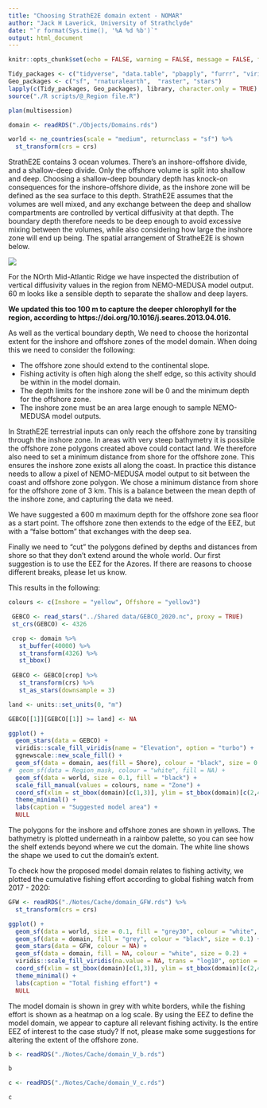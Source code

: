 ```yaml
---
title: "Choosing StrathE2E domain extent - NOMAR"
author: "Jack H Laverick, University of Strathclyde"
date: "`r format(Sys.time(), '%A %d %b')`"
output: html_document
---
```


```r
knitr::opts_chunk$set(echo = FALSE, warning = FALSE, message = FALSE, fig.align = "center")

Tidy_packages <- c("tidyverse", "data.table", "pbapply", "furrr", "viridis", "patchwork") # List handy data packages
Geo_packages <- c("sf", "rnaturalearth",  "raster", "stars")                # List GIS packages
lapply(c(Tidy_packages, Geo_packages), library, character.only = TRUE)      # Load packages
source("./R scripts/@_Region file.R")                                       # Define project region 

plan(multisession)                                                          # Choose the method to parallelise by

domain <- readRDS("./Objects/Domains.rds")

world <- ne_countries(scale = "medium", returnclass = "sf") %>%             # Get a world map
  st_transform(crs = crs)                                                   # Assign polar projection


```

StrathE2E contains 3 ocean volumes. There's an inshore-offshore divide, and a shallow-deep divide. Only the offshore volume is split into shallow and deep. Choosing a shallow-deep boundary depth has knock-on consequences for the inshore-offshore divide, as the inshore zone will be defined as the sea surface to this depth. StrathE2E assumes that the volumes are well mixed, and any exchange between the deep and shallow compartments are controlled by vertical diffusivity at that depth. The boundary depth therefore needs to be deep enough to avoid excessive mixing between the volumes, while also considering how large the inshore zone will end up being. The spatial arrangement of StratheE2E is shown below.

![](../Shared data/spatial schematic.svg)

For the NOrth Mid-Atlantic Ridge we have inspected the distribution of vertical diffusivity values in the region from NEMO-MEDUSA model output. 60 m looks like a sensible depth to separate the shallow and deep layers.

**We updated this too 100 m to capture the deeper chlorophyll for the region, according to https://doi.org/10.1016/j.seares.2013.04.016.** 

As well as the vertical boundary depth, We need to choose the horizontal extent for the inshore and offshore zones of the model domain. When doing this we need to consider the following: 

* The offshore zone should extend to the continental slope. 
* Fishing activity is often high along the shelf edge, so this activity should be within in the model domain. 
* The depth limits for the inshore zone will be 0 and the minimum depth for the offshore zone.
* The inshore zone must be an area large enough to sample NEMO-MEDUSA model outputs.

In StrathE2E terrestrial inputs can only reach the offshore zone by transiting through the inshore zone. In areas with very steep bathymetry it is possible the offshore zone polygons created above could contact land. We therefore also need to set a minimum distance from shore for the offshore zone. This ensures the inshore zone exists all along the coast. In practice this distance needs to allow a pixel of NEMO-MEDUSA model output to sit between the coast and offshore zone polygon. We chose a minimum distance from shore for the offshore zone of 3 km. This is a balance between the mean depth of the inshore zone, and capturing the data we need.

We have suggested a 600 m maximum depth for the offshore zone sea floor as a start point. The offshore zone then extends to the edge of the EEZ, but with a "false bottom" that exchanges with the deep sea.

Finally we need to "cut" the polygons defined by depths and distances from shore so that they don't extend around the whole world. Our first suggestion is to use the EEZ for the Azores. If there are reasons to choose different breaks, please let us know.

This results in the following:

```r

colours <- c(Inshore = "yellow", Offshore = "yellow3")

 GEBCO <- read_stars("../Shared data/GEBCO_2020.nc", proxy = TRUE)
 st_crs(GEBCO) <- 4326

 crop <- domain %>% 
   st_buffer(40000) %>% 
   st_transform(4326) %>% 
   st_bbox()
 
 GEBCO <- GEBCO[crop] %>%
   st_transform(crs) %>%
   st_as_stars(downsample = 3)

land <- units::set_units(0, "m")

GEBCO[[1]][GEBCO[[1]] >= land] <- NA

ggplot() +
  geom_stars(data = GEBCO) +
  viridis::scale_fill_viridis(name = "Elevation", option = "turbo") +
  ggnewscale::new_scale_fill() +
  geom_sf(data = domain, aes(fill = Shore), colour = "black", size = 0.1) +
#  geom_sf(data = Region_mask, colour = "white", fill = NA) +
  geom_sf(data = world, size = 0.1, fill = "black") +
  scale_fill_manual(values = colours, name = "Zone") +
  coord_sf(xlim = st_bbox(domain)[c(1,3)], ylim = st_bbox(domain)[c(2,4)]) + # Specify the plotting window for SF maps in this region
  theme_minimal() +
  labs(caption = "Suggested model area") +
  NULL
```

The polygons for the inshore and offshore zones are shown in yellows. The bathymetry is plotted underneath in a rainbow palette, so you can see how the shelf extends beyond where we cut the domain. The white line shows the shape we used to cut the domain's extent.   

To check how the proposed model domain relates to fishing activity, we plotted the cumulative fishing effort according to global fishing watch from 2017 - 2020:

``` r

GFW <- readRDS("./Notes/Cache/domain_GFW.rds") %>% 
  st_transform(crs = crs)

ggplot() +
  geom_sf(data = world, size = 0.1, fill = "grey30", colour = "white", size = 0.1) +
  geom_sf(data = domain, fill = "grey", colour = "black", size = 0.1) +
  geom_stars(data = GFW, colour = NA) +
  geom_sf(data = domain, fill = NA, colour = "white", size = 0.2) +
  viridis::scale_fill_viridis(na.value = NA, trans = "log10", option = "inferno") +
  coord_sf(xlim = st_bbox(domain)[c(1,3)], ylim = st_bbox(domain)[c(2,4)]) + # Specify the plotting window for SF maps in this region
  theme_minimal() +
  labs(caption = "Total fishing effort") +
  NULL

```

The model domain is shown in grey with white borders, while the fishing effort is shown as a heatmap on a log scale. By using the EEZ to define the model domain, we appear to capture all relevant fishing activity. Is the entire EEZ of interest to the case study? If not, please make some suggestions for altering the extent of the offshore zone. 


``` r

b <- readRDS("./Notes/Cache/domain_V_b.rds")

b
```

``` r

c <- readRDS("./Notes/Cache/domain_V_c.rds")

c
```
